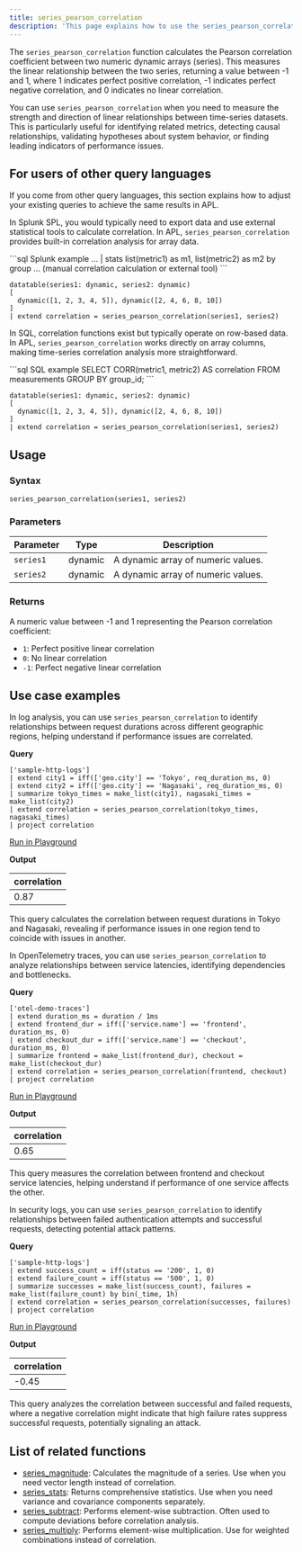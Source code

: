```yaml
---
title: series_pearson_correlation
description: 'This page explains how to use the series_pearson_correlation function in APL.'
---
```


The `series_pearson_correlation` function calculates the Pearson correlation coefficient between two numeric dynamic arrays (series). This measures the linear relationship between the two series, returning a value between -1 and 1, where 1 indicates perfect positive correlation, -1 indicates perfect negative correlation, and 0 indicates no linear correlation.

You can use `series_pearson_correlation` when you need to measure the strength and direction of linear relationships between time-series datasets. This is particularly useful for identifying related metrics, detecting causal relationships, validating hypotheses about system behavior, or finding leading indicators of performance issues.

## For users of other query languages

If you come from other query languages, this section explains how to adjust your existing queries to achieve the same results in APL.

<AccordionGroup>
<Accordion title="Splunk SPL users">

In Splunk SPL, you would typically need to export data and use external statistical tools to calculate correlation. In APL, `series_pearson_correlation` provides built-in correlation analysis for array data.

<CodeGroup>
```sql Splunk example
... | stats list(metric1) as m1, list(metric2) as m2 by group
... (manual correlation calculation or external tool)
```

```kusto APL equivalent
datatable(series1: dynamic, series2: dynamic)
[
  dynamic([1, 2, 3, 4, 5]), dynamic([2, 4, 6, 8, 10])
]
| extend correlation = series_pearson_correlation(series1, series2)
```
</CodeGroup>

</Accordion>
<Accordion title="ANSI SQL users">

In SQL, correlation functions exist but typically operate on row-based data. In APL, `series_pearson_correlation` works directly on array columns, making time-series correlation analysis more straightforward.

<CodeGroup>
```sql SQL example
SELECT CORR(metric1, metric2) AS correlation
FROM measurements
GROUP BY group_id;
```

```kusto APL equivalent
datatable(series1: dynamic, series2: dynamic)
[
  dynamic([1, 2, 3, 4, 5]), dynamic([2, 4, 6, 8, 10])
]
| extend correlation = series_pearson_correlation(series1, series2)
```
</CodeGroup>

</Accordion>
</AccordionGroup>

## Usage

### Syntax

```kusto
series_pearson_correlation(series1, series2)
```

### Parameters

| Parameter  | Type    | Description                                          |
| ---------- | ------- | ---------------------------------------------------- |
| `series1`  | dynamic | A dynamic array of numeric values.                   |
| `series2`  | dynamic | A dynamic array of numeric values.                   |

### Returns

A numeric value between -1 and 1 representing the Pearson correlation coefficient:
- `1`: Perfect positive linear correlation
- `0`: No linear correlation
- `-1`: Perfect negative linear correlation

## Use case examples

<Tabs>
<Tab title="Log analysis">

In log analysis, you can use `series_pearson_correlation` to identify relationships between request durations across different geographic regions, helping understand if performance issues are correlated.

**Query**

```kusto
['sample-http-logs']
| extend city1 = iff(['geo.city'] == 'Tokyo', req_duration_ms, 0)
| extend city2 = iff(['geo.city'] == 'Nagasaki', req_duration_ms, 0)
| summarize tokyo_times = make_list(city1), nagasaki_times = make_list(city2)
| extend correlation = series_pearson_correlation(tokyo_times, nagasaki_times)
| project correlation
```

[Run in Playground](https://play.axiom.co/axiom-play-qf1k/query?initForm=%7B%22apl%22%3A%22%5B'sample-http-logs'%5D%20%7C%20extend%20city1%20%3D%20iff(%5B'geo.city'%5D%20%3D%3D%20'Tokyo'%2C%20req_duration_ms%2C%200)%20%7C%20extend%20city2%20%3D%20iff(%5B'geo.city'%5D%20%3D%3D%20'Nagasaki'%2C%20req_duration_ms%2C%200)%20%7C%20summarize%20tokyo_times%20%3D%20make_list(city1)%2C%20nagasaki_times%20%3D%20make_list(city2)%20%7C%20extend%20correlation%20%3D%20series_pearson_correlation(tokyo_times%2C%20nagasaki_times)%20%7C%20project%20correlation%22%7D)

**Output**

| correlation |
| ----------- |
| 0.87        |

This query calculates the correlation between request durations in Tokyo and Nagasaki, revealing if performance issues in one region tend to coincide with issues in another.

</Tab>
<Tab title="OpenTelemetry traces">

In OpenTelemetry traces, you can use `series_pearson_correlation` to analyze relationships between service latencies, identifying dependencies and bottlenecks.

**Query**

```kusto
['otel-demo-traces']
| extend duration_ms = duration / 1ms
| extend frontend_dur = iff(['service.name'] == 'frontend', duration_ms, 0)
| extend checkout_dur = iff(['service.name'] == 'checkout', duration_ms, 0)
| summarize frontend = make_list(frontend_dur), checkout = make_list(checkout_dur)
| extend correlation = series_pearson_correlation(frontend, checkout)
| project correlation
```

[Run in Playground](https://play.axiom.co/axiom-play-qf1k/query?initForm=%7B%22apl%22%3A%22%5B'otel-demo-traces'%5D%20%7C%20extend%20duration_ms%20%3D%20duration%20%2F%201ms%20%7C%20extend%20frontend_dur%20%3D%20iff(%5B'service.name'%5D%20%3D%3D%20'frontend'%2C%20duration_ms%2C%200)%20%7C%20extend%20checkout_dur%20%3D%20iff(%5B'service.name'%5D%20%3D%3D%20'checkout'%2C%20duration_ms%2C%200)%20%7C%20summarize%20frontend%20%3D%20make_list(frontend_dur)%2C%20checkout%20%3D%20make_list(checkout_dur)%20%7C%20extend%20correlation%20%3D%20series_pearson_correlation(frontend%2C%20checkout)%20%7C%20project%20correlation%22%7D)

**Output**

| correlation |
| ----------- |
| 0.65        |

This query measures the correlation between frontend and checkout service latencies, helping understand if performance of one service affects the other.

</Tab>
<Tab title="Security logs">

In security logs, you can use `series_pearson_correlation` to identify relationships between failed authentication attempts and successful requests, detecting potential attack patterns.

**Query**

```kusto
['sample-http-logs']
| extend success_count = iff(status == '200', 1, 0)
| extend failure_count = iff(status == '500', 1, 0)
| summarize successes = make_list(success_count), failures = make_list(failure_count) by bin(_time, 1h)
| extend correlation = series_pearson_correlation(successes, failures)
| project correlation
```

[Run in Playground](https://play.axiom.co/axiom-play-qf1k/query?initForm=%7B%22apl%22%3A%22%5B'sample-http-logs'%5D%20%7C%20extend%20success_count%20%3D%20iff(status%20%3D%3D%20'200'%2C%201%2C%200)%20%7C%20extend%20failure_count%20%3D%20iff(status%20%3D%3D%20'500'%2C%201%2C%200)%20%7C%20summarize%20successes%20%3D%20make_list(success_count)%2C%20failures%20%3D%20make_list(failure_count)%20by%20bin(_time%2C%201h)%20%7C%20extend%20correlation%20%3D%20series_pearson_correlation(successes%2C%20failures)%20%7C%20project%20correlation%22%7D)

**Output**

| correlation |
| ----------- |
| -0.45       |

This query analyzes the correlation between successful and failed requests, where a negative correlation might indicate that high failure rates suppress successful requests, potentially signaling an attack.

</Tab>
</Tabs>

## List of related functions

- [series_magnitude](/apl/scalar-functions/time-series/series-magnitude): Calculates the magnitude of a series. Use when you need vector length instead of correlation.
- [series_stats](/apl/scalar-functions/time-series/series-stats): Returns comprehensive statistics. Use when you need variance and covariance components separately.
- [series_subtract](/apl/scalar-functions/time-series/series-subtract): Performs element-wise subtraction. Often used to compute deviations before correlation analysis.
- [series_multiply](/apl/scalar-functions/time-series/series-multiply): Performs element-wise multiplication. Use for weighted combinations instead of correlation.

